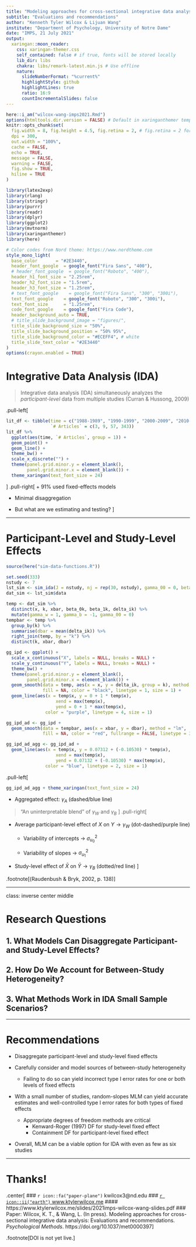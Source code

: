 ```yaml
---
title: "Modeling approaches for cross-sectional integrative data analysis"
subtitle: "Evaluations and recommendations"
author: "Kenneth Tyler Wilcox & Lijuan Wang"
institute: "Department of Psychology, University of Notre Dame"
date: "IMPS, 21 July 2021"
output:
  xaringan::moon_reader:
    css: xaringan-themer.css
    self_contained: false # if true, fonts will be stored locally
    lib_dir: libs
    chakra: libs/remark-latest.min.js # Use offline
    nature:
      slideNumberFormat: "%current%"
      highlightStyle: github
      highlightLines: true
      ratio: 16:9
      countIncrementalSlides: false
---
```


```r
here::i_am("wilcox-wang-imps2021.Rmd")
options(htmltools.dir.version = FALSE) # Default in xaringanthemer template; don't know what this does
knitr::opts_chunk$set(
  fig.width = 8, fig.height = 4.5, fig.retina = 2, # fig.retina = 2 for most Retina displays (https://yihui.org/knitr/options/#plots)
  dpi = 300,
  out.width = "100%",
  cache = FALSE,
  echo = TRUE,
  message = FALSE, 
  warning = FALSE,
  fig.show = TRUE,
  hiline = TRUE
)
```

```r
library(latex2exp)
library(rlang)
library(stringr)
library(purrr)
library(readr)
library(dplyr)
library(ggplot2)
library(mvtnorm)
library(xaringanthemer)
library(here)

# Color codes from Nord theme: https://www.nordtheme.com
style_mono_light(
  base_color       = "#2E3440",
  header_font_google  = google_font("Fira Sans", "400"),
  # header_font_google  = google_font("Roboto", "400"),
  header_h1_font_size = "2.25rem",
  header_h2_font_size = "1.5rem",
  header_h3_font_size = "1.25rem",
  # text_font_google    = google_font("Fira Sans", "300", "300i"),
  text_font_google    = google_font("Roboto", "300", "300i"),
  text_font_size      = "1.25rem", 
  code_font_google    = google_font("Fira Code"),
  header_background_auto = TRUE,
  # title_slide_background_image = "figures/",
  title_slide_background_size = "50%",
  title_slide_background_position = "50% 95%",
  title_slide_background_color = "#ECEFF4", # white
  title_slide_text_color = "#2E3440"
)
options(crayon.enabled = TRUE)
```

# Integrative Data Analysis (IDA)

> Integrative data analysis (IDA) simultaneously analyzes the *participant-level* data from multiple studies (Curran & Hussong, 2009)

.pull-left[

```r
lit_df <- tibble(time = c("1988-1989", "1990-1999", "2000-2009", "2010-2019"),
                 `# Articles` = c(3, 9, 57, 343))
lit_df %>% 
  ggplot(aes(time, `# Articles`, group = 1)) +
  geom_point() +
  geom_line() +
  theme_bw() +
  scale_x_discrete("") +
  theme(panel.grid.minor.y = element_blank(),
        panel.grid.minor.x = element_blank()) +
  theme_xaringan(text_font_size = 24)
```
]
.pull-right[
+ 91% used fixed-effects models

+ Minimal disaggregation

+ But what are we estimating and testing?
]

---

# Participant-Level and Study-Level Effects

```r
source(here("sim-data-functions.R"))

set.seed(333)
nstudy <- 7
lst_sim <- sim_ida(J = nstudy, nj = rep(30, nstudy), gamma_00 = 0, beta_w = 1, beta_b = -1, sigma2_u0 = 1, sigma2_u1 = 0.5, sigma_u01 = 0)
dat_sim <- lst_sim$data

temp <- dat_sim %>% 
  distinct(x, k, xbar, beta_0k, beta_1k, delta_ik) %>% 
  mutate(gamma_w = 1, gamma_b = -1, gamma_00 = 0)
tempbar <- temp %>% 
  group_by(k) %>% 
  summarise(dbar = mean(delta_ik)) %>% 
  right_join(temp, by = "k") %>% 
  distinct(k, xbar, dbar)

gg_ipd <- ggplot() +
  scale_x_continuous("X", labels = NULL, breaks = NULL) +
  scale_y_continuous("Y", labels = NULL, breaks = NULL) +
  theme_bw() +
  theme(panel.grid.minor.y = element_blank(),
        panel.grid.minor.x = element_blank()) +
  geom_smooth(data = temp, aes(x = x, y = delta_ik, group = k), method = "lm",
              fill = NA, color = "black", linetype = 1, size = 1) +
  geom_line(aes(x = temp$x, y = 0 + 1 * temp$x),
                   xend = max(temp$x),
                   yend = 0 + 1 * max(temp$x),
               color = "purple", linetype = 4, size = 1)

gg_ipd_ad <- gg_ipd +
  geom_smooth(data = tempbar, aes(x = xbar, y = dbar), method = "lm",
              fill = NA, color = "red", fullrange = FALSE, linetype = 3, size = 1)

gg_ipd_ad_agg <- gg_ipd_ad +
  geom_line(aes(x = temp$x, y = 0.07312 + (-0.10530) * temp$x),
                   xend = max(temp$x),
                   yend = 0.07132 + (-0.10530) * max(temp$x),
               color = "blue", linetype = 2, size = 1)
```

.pull-left[

```r
gg_ipd_ad_agg + theme_xaringan(text_font_size = 24)
```

+ Aggregated effect: $\gamma_A$ (dashed/blue line)

> "An uninterpretable blend" of $\gamma_W$ and $\gamma_B$
]
.pull-right[

+ Average participant-level effect of $X$ on $Y \rightarrow \gamma_W$ (dot-dashed/purple line)

  + Variability of intercepts $\rightarrow$ $\sigma^2_{u_0}$
  
  + Variability of slopes $\rightarrow$ $\sigma^2_{u_1}$

+ Study-level effect of $\bar{X}$ on $\bar{Y} \rightarrow \gamma_B$ (dotted/red line)
]

.footnote[(Raudenbush & Bryk, 2002, p. 138)]

---

class: inverse center middle

# Research Questions

## 1. What Models Can Disaggregate Participant- and Study-Level Effects?

## 2. How Do We Account for Between-Study Heterogeneity?

## 3. What Methods Work in IDA Small Sample Scenarios?

---

# Recommendations

+ Disaggregate participant-level and study-level fixed effects

+ Carefully consider and model sources of between-study heterogeneity

  + Failing to do so can yield incorrect type I error rates for one or both levels of fixed effects

+ With a small number of studies, random-slopes MLM can yield accurate estimates and well-controlled type I error rates for both types of fixed effects
  + Appropriate degrees of freedom methods are critical
      + Kenward-Roger (1997) DF for study-level fixed effect
      + Containment DF for participant-level fixed effect

+ Overall, MLM can be a viable option for IDA with even as few as six studies

---

# Thanks!

.center[
### `r icon::fa("paper-plane")` kwilcox3@nd.edu
### [`r icon::ii("earth")` www.ktylerwilcox.me](https://www.ktylerwilcox.me)
#### https://www.ktylerwilcox.me/slides/2021imps-wilcox-wang-slides.pdf
### Paper:
Wilcox, K. T., & Wang, L. (In press). Modeling approaches for cross-sectional integrative data analysis: Evaluations and recommendations. *Psychological Methods*. https://doi.org/10.1037/met0000397
]

.footnote[DOI is not yet live.]

